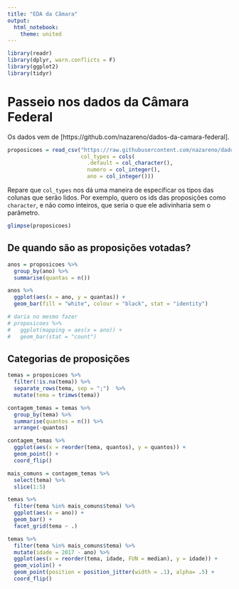 ```yaml
---
title: "EDA da Câmara"
output: 
  html_notebook: 
    theme: united
---
```


```r
library(readr)
library(dplyr, warn.conflicts = F)
library(ggplot2)
library(tidyr)
```

# Passeio nos dados da Câmara Federal

Os dados vem de [https://github.com/nazareno/dados-da-camara-federal].

```r
proposicoes = read_csv("https://raw.githubusercontent.com/nazareno/dados-da-camara-federal/master/dados/proposicoes.csv", 
                       col_types = cols(
                         .default = col_character(),
                         numero = col_integer(),
                         ano = col_integer()))
```

Repare que `col_types` nos dá uma maneira de especificar os tipos das colunas que serão lidos. Por exemplo, quero os ids das proposições como `character`, e não como inteiros, que seria o que ele adivinharia sem o parâmetro. 


```r
glimpse(proposicoes)
```

## De quando são as proposições votadas?

```r
anos = proposicoes %>% 
  group_by(ano) %>% 
  summarise(quantas = n())

anos %>% 
  ggplot(aes(x = ano, y = quantas)) + 
  geom_bar(fill = "white", colour = "black", stat = "identity")

# daria no mesmo fazer
# proposicoes %>% 
#   ggplot(mapping = aes(x = ano)) + 
#   geom_bar(stat = "count")
```



## Categorias de proposições

```r
temas = proposicoes %>% 
  filter(!is.na(tema)) %>% 
  separate_rows(tema, sep = ";")  %>% 
  mutate(tema = trimws(tema))

contagem_temas = temas %>% 
  group_by(tema) %>% 
  summarise(quantos = n()) %>% 
  arrange(-quantos)

contagem_temas %>% 
  ggplot(aes(x = reorder(tema, quantos), y = quantos)) + 
  geom_point() + 
  coord_flip()

mais_comuns = contagem_temas %>% 
  select(tema) %>% 
  slice(1:5)

temas %>% 
  filter(tema %in% mais_comuns$tema) %>% 
  ggplot(aes(x = ano)) + 
  geom_bar() + 
  facet_grid(tema ~ .)

temas %>% 
  filter(tema %in% mais_comuns$tema) %>% 
  mutate(idade = 2017 - ano) %>% 
  ggplot(aes(x = reorder(tema, idade, FUN = median), y = idade)) + 
  geom_violin() + 
  geom_point(position = position_jitter(width = .1), alpha= .5) + 
  coord_flip()
```

